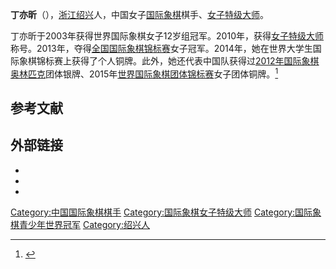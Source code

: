 {{Infobox chess player
|image=
|name = 丁亦昕
|caption =
|birthname = 
|country = {{PRC}}
|birth_date = {{Birth date and age|1991|04|26}}
|birth_place = {{CHN}}[[浙江省|浙江省]][[紹興市|紹興市]]
|death_date =
|death_place =
|title = [[女子特级大师|女子特级大师]]
|worldchampion =
|womensworldchampion = 
|rating = 
|peakrating = 2451（2014年7月）
|FideID = 8602972
}}
'''丁亦昕'''（{{bd|1991年}}），[[浙江|浙江]][[绍兴|绍兴]]人，中国女子[[国际象棋|国际象棋]]棋手、[[女子特级大师|女子特级大师]]。

丁亦昕于2003年获得世界国际象棋女子12岁组冠军。2010年，获得[[女子特级大师|女子特级大师]]称号。2013年，夺得[[全国国际象棋锦标赛|全国国际象棋锦标赛]]女子冠军。2014年，她在世界大学生国际象棋锦标赛上获得了个人铜牌。此外，她还代表中国队获得过[[第40届国际象棋奥林匹克|2012年国际象棋奥林匹克]]团体银牌、2015年[[世界国际象棋团体锦标赛|世界国际象棋团体锦标赛]]女子团体铜牌。<ref>{{cite web|url=http://epaper.tianjinwe.com/qm/qm/2016-01/22/content_7406916.htm|title=女子特级大师丁亦昕的国象之路|publisher=天津日报|date=2016-01-22}}{{Dead link|date=2018年8月 |bot=InternetArchiveBot |fix-attempted=yes }}</ref>

== 参考文献 ==
{{reflist}}

== 外部链接 ==
*{{fide|id=8602972}}
*{{chessgames player|id=112849}}
*{{Sinaweibo|dingyixin}}

{{start box}}
{{succession box 
|before= [[黄茜|黄茜]] 
|title=  [[全国国际象棋锦标赛|中国国际象棋女子冠军]] 
|years=  2013年
|after= [[居文君|居文君]]
}}
{{end box}}

{{chess-bio-stub}}
[[Category:中国国际象棋棋手|Category:中国国际象棋棋手]]
[[Category:国际象棋女子特级大师|Category:国际象棋女子特级大师]]
[[Category:国际象棋青少年世界冠军|Category:国际象棋青少年世界冠军]]
[[Category:绍兴人|Category:绍兴人]]